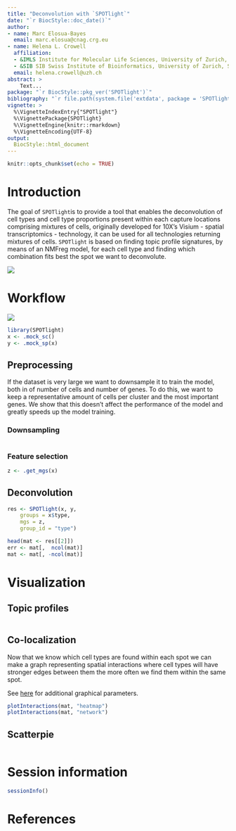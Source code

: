 ```yaml
---
title: "Deconvolution with `SPOTlight`"
date: "`r BiocStyle::doc_date()`"
author:
- name: Marc Elosua-Bayes
  email: marc.elosua@cnag.crg.eu
- name: Helena L. Crowell
  affiliation:
  - &IMLS Institute for Molecular Life Sciences, University of Zurich, Switzerland
  - &SIB SIB Swiss Institute of Bioinformatics, University of Zurich, Switzerland
  email: helena.crowell@uzh.ch
abstract: >
    Text...
package: "`r BiocStyle::pkg_ver('SPOTlight')`"
bibliography: "`r file.path(system.file('extdata', package = 'SPOTlight'), 'refs.bib')`"
vignette: >
  %\VignetteIndexEntry{"SPOTlight"}
  %\VignettePackage{SPOTlight}
  %\VignetteEngine{knitr::rmarkdown}
  %\VignetteEncoding{UTF-8}
output: 
  BiocStyle::html_document
---
```


```r
knitr::opts_chunk$set(echo = TRUE)
```

# Introduction

The goal of `SPOTlight`is to provide a tool that enables the deconvolution of 
cell types and cell type proportions present within each capture locations comprising 
mixtures of cells, originally developed for 10X's Visium - spatial transcriptomics - 
technology, it can be used for all technologies returning mixtures of cells. 
`SPOTlight` is based on finding topic profile signatures, by means of an NMFreg model, 
for each cell type and finding which combination fits best the spot we want to deconvolute.

![](../inst/extdata/schematic.png)

# Workflow

![](../inst/extdata/workflow.png)

```r
library(SPOTlight)
x <- .mock_sc()
y <- .mock_sp(x)
```

## Preprocessing

If the dataset is very large we want to downsample it to train the model, 
both in of number of cells and number of genes. To do this, we want to keep
a representative amount of cells per cluster and the most important genes. 
We show that this doesn't affect the performance of the model and greatly 
speeds up the model training.

### Downsampling

```r

```

### Feature selection

```r
z <- .get_mgs(x)
```

## Deconvolution

```r
res <- SPOTlight(x, y, 
    groups = x$type,
    mgs = z, 
    group_id = "type")
```

```r
head(mat <- res[[2]])
err <- mat[,  ncol(mat)]
mat <- mat[, -ncol(mat)]
```

# Visualization

## Topic profiles

```r

```

## Co-localization

Now that we know which cell types are found within each spot we can make a graph 
representing spatial interactions where cell types will have stronger edges 
between them the more often we find them within the same spot. 

See [here](https://www.r-graph-gallery.com/network.html) for additional graphical parameters.

```r
plotInteractions(mat, "heatmap")
plotInteractions(mat, "network")
```

## Scatterpie

```r

```

# Session information

```r
sessionInfo()
```

# References
